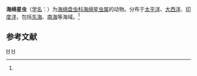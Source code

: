 {{Speciesbox
| taxon = Spongaster tetras
| binomial_authority = (Ehrenberg, 1872)<ref name='id9139'>{{cite web| url =http://www.bioinfo.cn/db05/BjdwSpecies.php?action=view&id=9139| title =海绵星虫| work =《中国动物物种编目数据库》| publisher =中国科学院微生物研究所| author =中国科学院动物研究所| accessdate =2009-04-16| deadurl =yes| archiveurl =https://web.archive.org/web/20160305083532/http://www.bioinfo.cn/db05/BjdwSpecies.php?action=view&id=9139| archivedate =2016-03-05}}</ref>
}}

'''海绵星虫'''（[[学名|学名]]：{{lang|la|''Spongaster tetras''}}）为[[海绵盘虫科|海绵盘虫科]][[海绵星虫属|海绵星虫属]]的动物。分布于[[太平洋|太平洋]]、[[大西洋|大西洋]]、[[印度洋|印度洋]]，包括[[东海|东海]]、[[南海|南海]]等海域。<ref name='id9139'/>

== 参考文献 ==
{{reflist}}

{{Taxonbar|from=Q15230033}}

[[Category:海绵星虫属|H]]
[[Category:1872年描述的动物|H]]


{{放射虫小作品}}